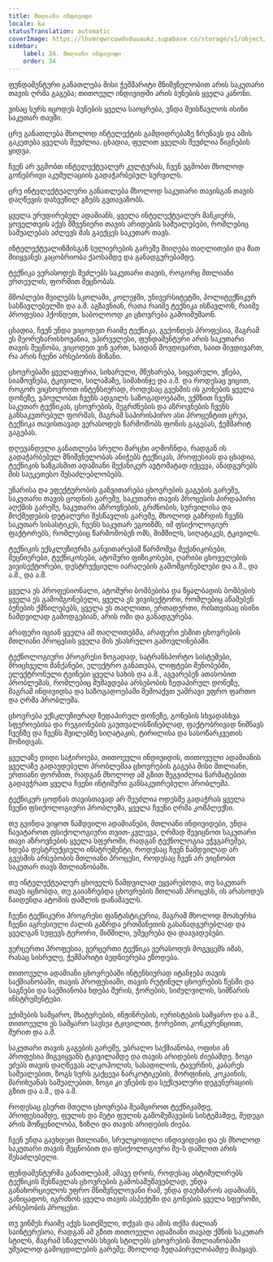 ```yaml
---
title: მთლიანი ინდივიდი
locale: ka
statusTranslation: automatic
coverImage: https://lhvmrqwrcowdvduuaukz.supabase.co/storage/v1/object/public/strapi-uploads/small_cover-educacion-fundamental.webp-2d51a7828a2b1309555be27f7e2a61a0.webp
sidebar:
    label: 34. მთლიანი ინდივიდი
    order: 34
---
```

ფუნდამენტური განათლება მისი ჭეშმარიტი მნიშვნელობით არის საკუთარი თავის ღრმა გაგება; თითოეულ ინდივიდში არის ბუნების ყველა კანონი.

ვისაც სურს იცოდეს ბუნების ყველა საოცრება, უნდა შეისწავლოს ისინი საკუთარ თავში.

ცრუ განათლება მხოლოდ ინტელექტის გამდიდრებაზე ზრუნავს და ამის გაკეთება ყველას შეუძლია. ცხადია, ფულით ყველას შეუძლია წიგნების ყიდვა.

ჩვენ არ ვგმობთ ინტელექტუალურ კულტურას, ჩვენ ვგმობთ მხოლოდ გონებრივი აკუმულაციის გადაჭარბებულ სურვილს.

ცრუ ინტელექტუალური განათლება მხოლოდ საკუთარი თავისგან თავის დაღწევის დახვეწილ გზებს გვთავაზობს.

ყველა ერუდირებულ ადამიანს, ყველა ინტელექტუალურ მანკიერს, ყოველთვის აქვს მშვენიერი თავის არიდების საშუალებები, რომლებიც საშუალებას აძლევს მას გაექცეს საკუთარ თავს.

ინტელექტუალიზმისგან სულიერების გარეშე მიიღება თაღლითები და მათ მიიყვანეს კაცობრიობა ქაოსამდე და განადგურებამდე.

ტექნიკა ვერასოდეს შეძლებს საკუთარი თავის, როგორც მთლიანი ერთეულის, ფორმით შეცნობას.

მშობლები შვილებს სკოლაში, კოლეჯში, უნივერსიტეტში, პოლიტექნიკურ სასწავლებელში და ა.შ. აგზავნიან, რათა რაიმე ტექნიკა ისწავლონ, რაიმე პროფესია ჰქონდეთ, საბოლოოდ კი ცხოვრება გამოიმუშაონ.

ცხადია, ჩვენ უნდა ვიცოდეთ რაიმე ტექნიკა, გვქონდეს პროფესია, მაგრამ ეს მეორეხარისხოვანია, უპირველესი, ფუნდამენტური არის საკუთარი თავის შეცნობა, ვიცოდეთ ვინ ვართ, საიდან მოვდივართ, საით მივდივართ, რა არის ჩვენი არსებობის მიზანი.

ცხოვრებაში ყველაფერია, სიხარული, მწუხარება, სიყვარული, ვნება, სიამოვნება, ტკივილი, სილამაზე, სიმახინჯე და ა.შ. და როდესაც ვიცით, როგორ ვიცხოვროთ ინტენსიურად, როდესაც გვესმის ის გონების ყველა დონეზე, ვპოულობთ ჩვენს ადგილს საზოგადოებაში, ვქმნით ჩვენს საკუთარ ტექნიკას, ცხოვრების, შეგრძნების და აზროვნების ჩვენს განსაკუთრებულ ფორმას, მაგრამ საპირისპირო ასი პროცენტით ცრუა, ტექნიკა თავისთავად ვერასოდეს წარმოშობს ფონის გაგებას, ჭეშმარიტ გაგებას.

დღევანდელი განათლება სრული მარცხი აღმოჩნდა, რადგან ის გადაჭარბებულ მნიშვნელობას ანიჭებს ტექნიკას, პროფესიას და ცხადია, ტექნიკის ხაზგასმით ადამიანი მექანიკურ ავტომატად იქცევა, ანადგურებს მის საუკეთესო შესაძლებლობებს.

უნარისა და ეფექტურობის განვითარება ცხოვრების გაგების გარეშე, საკუთარი თავის ცოდნის გარეშე, საკუთარი თავის პროცესის პირდაპირი აღქმის გარეშე, საკუთარი აზროვნების, გრძნობის, სურვილისა და მოქმედების დეტალური შესწავლის გარეშე, მხოლოდ გაზრდის ჩვენს საკუთარ სისასტიკეს, ჩვენს საკუთარ ეგოიზმს, იმ ფსიქოლოგიურ ფაქტორებს, რომლებიც წარმოშობენ ომს, შიმშილს, სიღატაკეს, ტკივილს.

ტექნიკის ექსკლუზიურმა განვითარებამ წარმოშვა მექანიკოსები, მეცნიერები, ტექნიკოსები, ატომური ფიზიკოსები, ღარიბი ცხოველების ვივისექტორები, დესტრუქციული იარაღების გამომგონებლები და ა.შ., და ა.შ., და ა.შ.

ყველა ეს პროფესიონალი, ატომური ბომბებისა და წყალბადის ბომბების ყველა ეს გამომგონებელი, ყველა ეს ვივისექტორი, რომლებიც აწამებენ ბუნების ქმნილებებს, ყველა ეს თაღლითი, ერთადერთი, რისთვისაც ისინი ნამდვილად გამოდგებიან, არის ომი და განადგურება.

არაფერი იციან ყველა ამ თაღლითებმა, არაფერი ესმით ცხოვრების მთლიანი პროცესის ყველა მის უსასრულო გამოვლინებაში.

ტექნოლოგიური პროგრესი ზოგადად, სატრანსპორტო სისტემები, მრიცხველი მანქანები, ელექტრო განათება, ლიფტები შენობებში, ელექტრონული ტვინები ყველა სახის და ა.შ., აგვარებენ ათასობით პრობლემას, რომლებიც მუშავდება არსებობის ზედაპირულ დონეზე, მაგრამ ინდივიდსა და საზოგადოებაში შემოაქვთ უამრავი უფრო ფართო და ღრმა პრობლემა.

ცხოვრება ექსკლუზიურად ზედაპირულ დონეზე, გონების სხვადასხვა სფეროებისა და რეგიონების გაუთვალისწინებლად, ფაქტობრივად ნიშნავს ჩვენზე და ჩვენს შვილებზე სიღატაკის, ტირილისა და სასოწარკვეთის მოზიდვას.

ყველაზე დიდი საჭიროება, თითოეული ინდივიდის, თითოეული ადამიანის ყველაზე გადაუდებელი პრობლემაა ცხოვრების გაგება მისი მთლიანი, ერთიანი ფორმით, რადგან მხოლოდ ამ გზით შეგვიძლია წარმატებით გადავჭრათ ყველა ჩვენი ინტიმური განსაკუთრებული პრობლემა.

ტექნიკურ ცოდნას თავისთავად არ შეუძლია ოდესმე გადაჭრას ყველა ჩვენი ფსიქოლოგიური პრობლემა, ყველა ჩვენი ღრმა კომპლექსი.

თუ გვინდა ვიყოთ ნამდვილი ადამიანები, მთლიანი ინდივიდები, უნდა ჩავატაროთ ფსიქოლოგიური თვით-კვლევა, ღრმად შევიცნოთ საკუთარი თავი აზროვნების ყველა სფეროში, რადგან ტექნოლოგია ეჭვგარეშეა, ხდება დესტრუქციული ინსტრუმენტი, როდესაც ჩვენ ნამდვილად არ გვესმის არსებობის მთლიანი პროცესი, როდესაც ჩვენ არ ვიცნობთ საკუთარ თავს მთლიანობაში.

თუ ინტელექტუალურ ცხოველს ნამდვილად ეყვარებოდა, თუ საკუთარ თავს იცნობდა, თუ გაიაზრებდა ცხოვრების მთლიან პროცესს, ის არასოდეს ჩაიდენდა ატომის დაშლის დანაშაულს.

ჩვენი ტექნიკური პროგრესი ფანტასტიკურია, მაგრამ მხოლოდ მოახერხა ჩვენი აგრესიული ძალის გაზრდა ერთმანეთის გასანადგურებლად და ყველგან სუფევს ტერორი, შიმშილი, უმეცრება და დაავადებები.

ვერცერთი პროფესია, ვერცერთი ტექნიკა ვერასოდეს მოგვცემს იმას, რასაც სისრულე, ჭეშმარიტი ბედნიერება ეწოდება.

თითოეული ადამიანი ცხოვრებაში ინტენსიურად იტანჯება თავის საქმიანობაში, თავის პროფესიაში, თავის რუტინულ ცხოვრების წესში და საგნები და საქმიანობა ხდება შურის, ჭორების, სიძულვილის, სიმწარის ინსტრუმენტები.

ექიმების სამყარო, მხატვრების, ინჟინრების, იურისტების სამყარო და ა.შ., თითოეული ეს სამყარო სავსეა ტკივილით, ჭორებით, კონკურენციით, შურით და ა.შ.

საკუთარი თავის გაგების გარეშე, უბრალო საქმიანობა, ოფისი ან პროფესია მიგვიყვანს ტკივილამდე და თავის არიდების ძიებამდე. ზოგი ეძებს თავის დაღწევას ალკოჰოლის, სასადილოს, ტავერნის, კაბარეს საშუალებით, ზოგს სურს გაქცევა ნარკოტიკების, მორფინის, კოკაინის, მარიხუანას საშუალებით, ზოგი კი ვნების და სექსუალური დეგენერაციის გზით და ა.შ., და ა.შ.

როდესაც გსურთ მთელი ცხოვრება შეამციროთ ტექნიკამდე, პროფესიამდე, ფულის და მეტი ფულის გამომუშავების სისტემამდე, შედეგი არის მოწყენილობა, ზიზღი და თავის არიდების ძიება.

ჩვენ უნდა გავხდეთ მთლიანი, სრულყოფილი ინდივიდები და ეს მხოლოდ საკუთარი თავის შეცნობით და ფსიქოლოგიური მე-ს დაშლით არის შესაძლებელი.

ფუნდამენტურმა განათლებამ, ამავე დროს, როდესაც ასტიმულირებს ტექნიკის შესწავლას ცხოვრების გამოსამუშავებლად, უნდა განახორციელოს უფრო მნიშვნელოვანი რამ, უნდა დაეხმაროს ადამიანს, განიცადოს, იგრძნოს ყველა თავის ასპექტში და გონების ყველა სფეროში, არსებობის პროცესი.

თუ ვინმეს რაიმე აქვს სათქმელი, თქვას და ამის თქმა ძალიან საინტერესოა, რადგან ამ გზით თითოეული ადამიანი თავად ქმნის საკუთარ სტილს, მაგრამ სწავლობს სხვის სტილებს ცხოვრების მთლიანობაში უშუალოდ გამოცდილების გარეშე; მხოლოდ ზედაპირულობამდე მიჰყავს.

